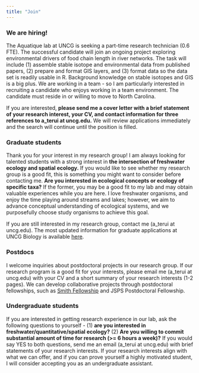 ```yaml
---
title: "Join"
---
```


### We are hiring!

The Aquatique lab at UNCG is seeking a part-time research technician (0.6 FTE). The successful candidate will join an ongoing project exploring environmental drivers of food chain length in river networks. The task will include (1) assemble stable isotope and environmental data from published papers, (2) prepare and format GIS layers, and (3) format data so the data set is readily usable in R. Background knowledge on stable isotopes and GIS is a big plus. We are working in a team - so I am particularly interested in recruiting a candidate who enjoys working in a team environment. The candidate must reside in or willing to move to North Carolina.

If you are interested, **please send me a cover letter with a brief statement of your research interest, your CV, and contact information for three references to a_terui at uncg.edu.** We will review applications immediately and the search will continue until the position is filled.

### Graduate students

Thank you for your interest in my research group! I am always looking for talented students with a strong interest in **the intersection of freshwater ecology and spatial ecology.** If you would like to see whether my research group is a good fit, this is something you might want to consider before contacting me. **Are you interested in ecological concepts or ecology of specific taxa?** If the former, you may be a good fit to my lab and may obtain valuable experiences while you are here. I love freshwater organisms, and enjoy the time playing around streams and lakes; however, we aim to advance conceptual understanding of ecological systems, and we purposefully choose study organisms to achieve this goal.

If you are still interested in my research group, contact me (a_terui at uncg.edu). The most updated information for graduate applications at UNCG Biology is available [here](https://biology.uncg.edu/graduate/apply/).

### Postdocs

I welcome inquiries about postdoctoral projects in our research group. If our research program is a good fit for your interests, please email me (a_terui at uncg.edu) with your CV and a short summary of your research interests (1-2 pages). We can develop collaborative projects through postdoctoral fellowships, such as [Smith Fellowship](https://conbio.org/mini-sites/smith-fellows) and JSPS Postdoctoral Fellowship.

### Undergraduate students

If you are interested in getting research experience in our lab, ask the following questions to yourself - (1) **are you interested in freshwater/quantitative/spatial ecology?** (2) **Are you willing to commit substantial amount of time for research (\>= 6 hours a week)?** If you would say YES to both questions, send me an email (a_terui at uncg.edu) with brief statements of your research interests. If your research interests align with what we can offer, and if you can prove yourself a highly motivated student, I will consider accepting you as an undergraduate assistant.
